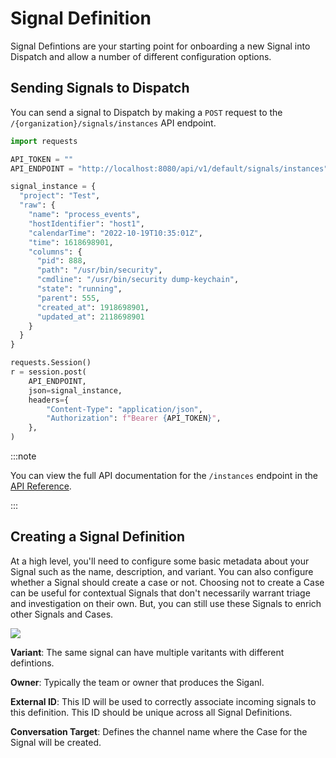 # Signal Definition

Signal Defintions are your starting point for onboarding a new Signal into Dispatch and allow a number of different configuration options.

## Sending Signals to Dispatch

You can send a signal to Dispatch by making a `POST` request to the `/{organization}/signals/instances` API endpoint.

```python
import requests

API_TOKEN = ""
API_ENDPOINT = "http://localhost:8080/api/v1/default/signals/instances"

signal_instance = {
  "project": "Test",
  "raw": {
    "name": "process_events",
    "hostIdentifier": "host1",
    "calendarTime": "2022-10-19T10:35:01Z",
    "time": 1618698901,
    "columns": {
      "pid": 888,
      "path": "/usr/bin/security",
      "cmdline": "/usr/bin/security dump-keychain",
      "state": "running",
      "parent": 555,
      "created_at": 1918698901,
      "updated_at": 2118698901
    }
  }
}

requests.Session()
r = session.post(
    API_ENDPOINT,
    json=signal_instance,
    headers={
        "Content-Type": "application/json",
        "Authorization": f"Bearer {API_TOKEN}",
    },
)
```

:::note

You can view the full API documentation for the `/instances` endpoint in the [API Reference](https://netflix.github.io/dispatch/docs/api#tag/signals/operation/create_signal_instance__organization__signals_instances_post).

:::

## Creating a Signal Definition

At a high level, you'll need to configure some basic metadata about your Signal such as the name, description, and variant.
You can also configure whether a Signal should create a case or not. Choosing not to create a Case can be useful for contextual Signals that
don't necessarily warrant triage and investigation on their own. But, you can still use these Signals to enrich other Signals and Cases.

![](/img/admin-ui-signal-definition.png)

**Variant**: The same signal can have multiple varitants with different defintions.

**Owner**: Typically the team or owner that produces the Siganl.

**External ID**: This ID will be used to correctly associate incoming signals to this definition. This ID should be unique across all Signal Definitions.

**Conversation Target**: Defines the channel name where the Case for the Signal will be created.
